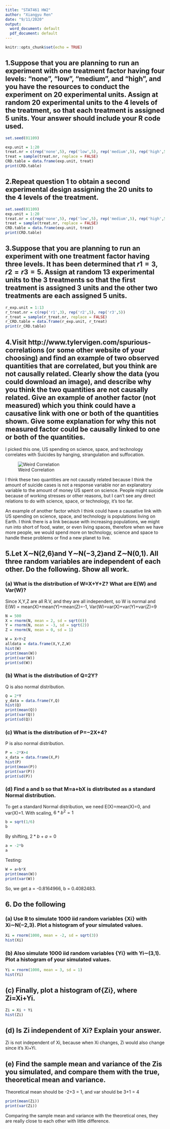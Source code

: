 ```yaml
---
title: "STAT461 HW2"
author: "Xiangyu Ren"
date: "9/11/2020"
output:
  word_document: default
  pdf_document: default
---
```


```r
knitr::opts_chunk$set(echo = TRUE)
```

## 1.Suppose that you are planning to run an experiment with one treatment factor having four levels: “none”, “low”, “medium”, and “high”, and you have the resources to conduct the experiment on 20 experimental units. Assign at random 20 experimental units to the 4 levels of the treatment, so that each treatment is assigned 5 units. Your answer should include your R code used.

```r
set.seed(01109)

exp.unit = 1:20
treat.nr = c(rep('none',5), rep('low',5), rep('medium',5), rep('high',5))
treat = sample(treat.nr, replace = FALSE)
CRD.table = data.frame(exp.unit, treat)
print(CRD.table)
```

## 2.Repeat question 1 to obtain a second experimental design assigning the 20 units to the 4 levels of the treatment.

```r
set.seed(01109)
exp.unit = 1:20
treat.nr = c(rep('none',5), rep('low',5), rep('medium',5), rep('high',5))
treat = sample(treat.nr, replace = FALSE)
CRD.table = data.frame(exp.unit, treat)
print(CRD.table)
```

## 3.Suppose that you are planning to run an experiment with one treatment factor having three levels. It has been determined that $r1= 3,r2=r3= 5$. Assign at random 13 experimental units to the 3 treatments so that the first treatment is assigned 3 units and the other two treatments are each assigned 5 units.

```r
r_exp.unit = 1:13
r_treat.nr = c(rep('r1',3), rep('r2',5), rep('r3',5))
r_treat = sample(r_treat.nr, replace = FALSE)
r_CRD.table = data.frame(r_exp.unit, r_treat)
print(r_CRD.table)
```

## 4.Visit http://www.tylervigen.com/spurious-correlations (or some other website of your choosing) and find an example of two observed quantities that are correlated, but you think are not causally related. Clearly show the data (you could download an image), and describe why you think the two quantities are not causally related. Give an example of another factor (not measured) which you think could have a causative link with one or both of the quantities shown. Give some explanation for why this not measured factor could be causally linked to one or both of the quantities.

I picked this one, US spending on science, space, and technology correlates with Suicides by hanging, strangulation and suffocation.

![Weird Correlation]("chart.png")

I think these two quantities are not causally related because I think the amount of suicide cases is not a response variable nor an explanatory variable to the amount of money US spent on science. People might suicide because of working stresses or other reasons, but I can't see any direct relations to do with science, space, or technology, it's too far. 

An example of another factor which I think could have a causative link with US spending on science, space, and technology is populations living on Earth. I think there is a link because with increasing populations, we might run into short of food, water, or even living spaces, therefore when we have more people, we would spend more on technology, science and space to handle these problems or find a new planet to live.

## 5.Let X∼N(2,6)and Y∼N(−3,2)and Z∼N(0,1). All three random variables are independent of each other. Do the following. Show all work.
### (a) What is the distribution of W=X+Y+Z? What are E(W) and Var(W)?
Since X,Y,Z are all R.V, and they are all independent, so W is normal and E(W) = mean(X)+mean(Y)+mean(Z)=-1, Var(W)=var(X)+var(Y)+var(Z)=9

```r
N = 500
X = rnorm(N, mean = 2, sd = sqrt(6))
Y = rnorm(N, mean = -3, sd = sqrt(2))
Z = rnorm(N, mean = 0, sd = 1)

W = X+Y+Z
alldata = data.frame(X,Y,Z,W)
hist(W)
print(mean(W))
print(var(W))
print(sd(W))
```
### (b) What is the distribution of Q=2Y?
Q is also normal distribution.
```r
Q = 2*Y
y_data = data.frame(Y,Q)
hist(Q)
print(mean(Q))
print(var(Q))
print(sd(Q))
```
### (c) What is the distribution of P=−2X+4?
P is also normal distribution.
```r
P = -2*X+4
x_data = data.frame(X,P)
hist(P)
print(mean(P))
print(var(P))
print(sd(P))
```

### (d) Find a and b so that M=a+bX is distributed as a standard Normal distribution.
To get a standard Normal distribution, we need E(X)=mean(X)=0, and var(X)=1.
With scaling, $6*b^2=1$
```r
b = sqrt(1/6)
b
```
By shifting, $2*b+a=0$
```r
a = -2*b
a
```
Testing:
```r
W = a+b*X
print(mean(W))
print(var(W))
```
So, we get a = -0.8164966, b = 0.4082483.

## 6. Do the following
### (a) Use R to simulate 1000 iid random variables {Xi} with Xi∼N(−2,3). Plot a histogram of your simulated values.
```r
Xi = rnorm(1000, mean = -2, sd = sqrt(3))
hist(Xi)
```
### (b) Also simulate 1000 iid random variables {Yi} with Yi∼(3,1). Plot a histogram of your simulated values.
```r
Yi = rnorm(1000, mean = 3, sd = 1)
hist(Yi)
```
## (c) Finally, plot a histogram of{Zi}, where Zi=Xi+Yi.
```r
Zi = Xi + Yi
hist(Zi)
```
## (d) Is Zi independent of Xi? Explain your answer.

Zi is not independent of Xi, because when Xi changes, Zi would also change since it's Xi+Yi.

## (e) Find the sample mean and variance of the Zis you simulated, and compare them with the true, theoretical mean and variance.
Theoretical mean should be -2+3 = 1, and var should be 3+1 = 4
```r
print(mean(Zi))
print(var(Zi))
```
Comparing the sample mean and variance with the theoretical ones, they are really close to each other with little difference. 

